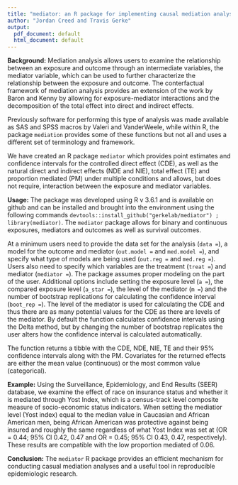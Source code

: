 ```yaml
---
title: "mediator: an R package for implementing causal mediation analyses"
author: "Jordan Creed and Travis Gerke"
output:
  pdf_document: default
  html_document: default
---
```


**Background:** Mediation analysis allows users to examine the relationship between an exposure and outcome through an intermediate variables, the mediator variable, which can be used to further characterize the relationship between the exposure and outcome. The conterfactual framework of mediation analysis provides an extension of the work by Baron and Kenny by allowing for exposure-mediator interactions and the decomposition of the total effect into direct and indirect effects. 

Previously software for performing this type of analysis was made available as SAS and SPSS macros by Valeri and VanderWeele, while within R, the package `mediation` provides some of these functions but not all and uses a different set of terminology and framework. 

We have created an R package `mediator` which provides point estimates and confidence intervals for the controlled direct effect (CDE), as well as the natural direct and indirect effects (NDE and NIE), total effect (TE) and proportion mediated (PM) under multiple conditions and allows, but does not require, interaction between the exposure and mediator variables. 

**Usage:** The package was developed using R v 3.6.1 and is available on github and can be installed and brought into the environment using the following commands `devtools::install_github("gerkelab/mediator") ; library(mediator)`. The `mediator` package allows for binary and continuous exposures, mediators and outcomes as well as survival outcomes. 

At a minimum users need to provide the data set for the analysis (`data = `), a model for the outcome and mediator (`out.model = ` and `med.model = `), and specify what type of models are being used (`out.reg = ` and `med.reg = `). Users also need to specify which variables are the treatment (`treat = `) and mediator (`mediator = `). The package assumes proper modeling on the part of the user. Additional options include setting the exposure level (`a =`), the compared exposure level (`a_star = `), the level of the mediator (`m = `) and the number of bootstrap replications for calculating the confidence interval (`boot_rep = `). The level of the mediator is used for calculating the CDE and thus there are as many potential values for the CDE as there are levels of the mediator. By default the function calculates confidence intervals using the Delta method, but by changing the number of bootstrap replicates the user alters how the confidence interval is calculated automatically.  

The function returns a tibble with the CDE, NDE, NIE, TE and their 95% confidence intervals along with the PM. Covariates for the returned effects are either the mean value (continuous) or the most common value (categorical). 

**Example:** Using the Surveillance, Epidemiology, and End Results (SEER) database, we examine the effect of race on insurance status and whether it is mediated through Yost Index, which is a census-track level composite measure of socio-economic status indicators. When setting the mediatior level (Yost index) equal to the median value in Caucasian and African American men, being African American was protective against being insured and roughly the same regardless of what Yost Index was set at (OR = 0.44; 95% CI 0.42, 0.47 and OR = 0.45; 95% CI 0.43, 0.47, respectively). These results are compatible with the low proportion mediated of 0.06. 

**Conclusion:** The `mediator` R package provides an efficient mechanism for conducting casual mediation analyses and a useful tool in reproducible epidemiologic research. 
